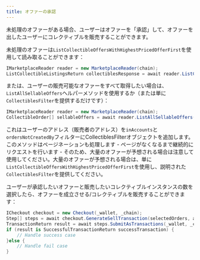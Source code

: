 ```yaml
---
title: オファーの承認
---
```


未処理のオファーがある場合、ユーザーはオファーを「承認」して、オファーを出したユーザーにコレクティブルを販売することができます。

未処理のオファーは`ListCollectibleOffersWithHighestPricedOfferFirst`を使用して読み取ることができます：

```csharp
IMarketplaceReader reader = new MarketplaceReader(chain);
ListCollectibleListingsReturn collectiblesResponse = await reader.ListCollectibleOffersWithHighestPricedOfferFirst(collectibleContractAddress, optionalCollectiblesFilter);
```

または、ユーザーの販売可能なオファーをすべて取得したい場合は、`ListAllSellableOffers`ヘルパーメソッドを使用するか（または単に`CollectiblesFilter`を提供するだけです）：

```csharp
IMarketplaceReader reader = new MarketplaceReader(chain);
CollectibleOrder[] sellableOffers = await reader.ListAllSellableOffers(userAddress, collectionContractAddress, optionalCollectiblesFilter);
```

これはユーザーのアドレス（販売者のアドレス）を`inAccounts`と`ordersNotCreatedBy`フィルターにCollectiblesFilterオブジェクトを追加します。このメソッドはページネーションも処理します - ページがなくなるまで継続的にリクエストを行います - そのため、大量のオファーが予想される場合は注意して使用してください。大量のオファーが予想される場合は、単に`ListCollectibleOffersWithHighestPricedOfferFirst`を使用し、説明された`CollectiblesFilter`を提供してください。

ユーザーが承認したいオファーと販売したいコレクティブルインスタンスの数を選択したら、オファーを成立させる/コレクティブルを販売することができます：

```csharp
ICheckout checkout = new Checkout(_wallet, _chain);
Step[] steps = await checkout.GenerateSellTransaction(selectedOrders, amount);
TransactionReturn result = await steps.SubmitAsTransactions(_wallet, _chain);
if (result is SuccessfulTransactionReturn successTransaction) {
    // Handle success case
}else {
    // Handle fail case
}
```
